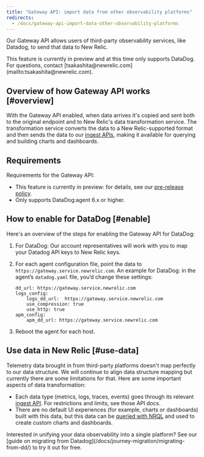 ```yaml
---
title: "Gateway API: import data from other observability platforms"
redirects:
  - /docs/gateway-api-import-data-other-observability-platforms
---
```


Our Gateway API allows users of third-party observability services, like Datadog, to send that data to New Relic.

<Callout variant="important">
  This feature is currently in preview and at this time only supports DataDog. For questions, contact [tsakashita@newrelic.com](mailto:tsakashita@newrelic.com).
</Callout>

## Overview of how Gateway API works [#overview]

With the Gateway API enabled, when data arrives it's copied and sent both to the original endpoint and to New Relic's data transformation service. The transformation service converts the data to a New Relic-supported format and then sends the data to our [ingest APIs](/docs/telemetry-data-platform/get-data-new-relic/getting-started/introduction-new-relic-data-ingest-apis-sdks), making it available for querying and building charts and dashboards.

## Requirements

Requirements for the Gateway API:

* This feature is currently in preview: for details, see our [pre-release policy](/docs/licenses/license-information/referenced-policies/new-relic-pre-release-policy).
* Only supports DataDog:agent 6.x or higher.

## How to enable for DataDog [#enable]

Here's an overview of the steps for enabling the Gateway API for DataDog:

1. For DataDog: Our account representatives will work with you to map your Datadog API keys to New Relic keys.
2. For each agent configuration file, point the data to `https://gateway.service.newrelic.com`. An example for DataDog: in the agent’s `datadog.yaml` file, you’d change these settings:

   ```
   dd_url: https://gateway.service.newrelic.com
   logs_config:
       logs_dd_url:  https://gateway.service.newrelic.com
       use_compression: true
       use_http: true
   apm_config:
       apm_dd_url: https://gateway.service.newrelic.com
   ```
3. Reboot the agent for each host.

## Use data in New Relic [#use-data]

Telemetry data brought in from third-party platforms doesn't map perfectly to our data structure. We will continue to align data structure mapping but currently there are some limitations for that. Here are some important aspects of data transformation:

* Each data type (metrics, logs, traces, events) goes through its relevant [ingest API](/docs/telemetry-data-platform/get-data-new-relic/getting-started/introduction-new-relic-data-ingest-apis-sdks). For restrictions and limits, see those API docs.
* There are no default UI experiences (for example, charts or dashboards) built with this data, but this data can be [queried with NRQL](/docs/query-your-data/nrql-new-relic-query-language/get-started/introduction-nrql-new-relics-query-language) and used to create custom charts and dashboards.

<Callout variant="tip">
Interested in unifying your data observability into a single platform? See our [guide on migrating from Datadog](/docs/journey-migration/migrating-from-dd/) to try it out for free.
</Callout>